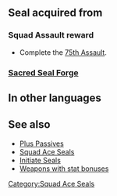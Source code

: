 {{Passive
|name=Squad Ace BW
|type=S
|exclusive=0
|canUseWeapon={{WeaponList|All}}
|canUseMove={{MoveList|All}}
|1name=Squad Ace BW 1
|1tagid=SID_第75迷宮の覇者1
|1effect=Grants HP+3, Spd/Res+1.
|statModifiers1=3,0,1,0,1
|1cost=120
|1required=-
|1next=-
|2name=Squad Ace BW 2
|2tagid=SID_第75迷宮の覇者2
|2effect=Grants HP+4, Spd/Res+2.
|statModifiers2=4,0,2,0,2
|2cost=180
|2next=-
|3name=Squad Ace BW 3
|3tagid=SID_第75迷宮の覇者3
|3effect=Grants HP+5, Spd/Res+3.
|statModifiers3=5,0,3,0,3
|3cost=240
}}
==Seal acquired from==
===Squad Assault reward===
* Complete the [[75th Assault]].
===[[Sacred Seal Forge]]===
{{SealCosts
|seals=Squad Ace BW 1;Squad Ace BW 2;Squad Ace BW 3
|badgeColor=Transparent
|costs1=-
|costs2=60;200;50
|costs3=400;1000;100
}}
==In other languages==
{{OtherLanguages
|english=Squad Ace BW
|japanese=第７５迷宮の覇者
|german=Überf.-Ass BW
|spanishEU=As del asalto BW
|spanishLA=As del asalto BW
|french=Assaut réussi BW
|italian=Asso sq. BW
|chineseTW=第７５迷宮的霸王
|portuguese=Esquad. ás BW
}}
==See also==
* [[Plus Passives]]
* [[Squad Ace Seals]]
* [[Initiate Seals]]
* [[:Category:Weapons with stat bonuses|Weapons with stat bonuses]]
{{Seals Navbox}}
[[Category:Squad Ace Seals]]